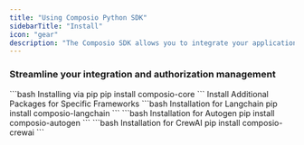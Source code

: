 ```yaml
---
title: "Using Composio Python SDK"
sidebarTitle: "Install"
icon: "gear"
description: "The Composio SDK allows you to integrate your applications with a variety of tools and services."
---
```


### Streamline your integration and authorization management

<Steps>
<Step title="Installing Composio SDK">
  <CodeGroup>
  ```bash Installing via pip
  pip install composio-core
  ```
  </CodeGroup>
  Install Additional Packages for Specific Frameworks
  <AccordionGroup>
  <Accordion title="Langchain">
    <CodeGroup>
      ```bash Installation for Langchain
      pip install composio-langchain
      ```
    </CodeGroup>
  </Accordion>
  <Accordion title="Autogen">
    <CodeGroup>
      ```bash Installation for Autogen
      pip install composio-autogen
      ```
    </CodeGroup>
  </Accordion>
  <Accordion title="CrewAI">
    <CodeGroup>
      ```bash Installation for CrewAI
      pip install composio-crewai
      ```
    </CodeGroup>
  </Accordion>
  </AccordionGroup>
</Step>
</Steps>